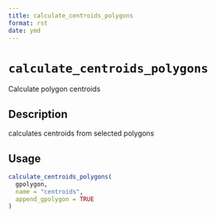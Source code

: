 ```yaml
--- 
title: calculate_centroids_polygons 
format: rst 
date: ymd 
--- 
```

# `calculate_centroids_polygons`

Calculate polygon centroids


## Description

calculates centroids from selected polygons


## Usage

```r
calculate_centroids_polygons(
  gpolygon,
  name = "centroids",
  append_gpolygon = TRUE
)
```


